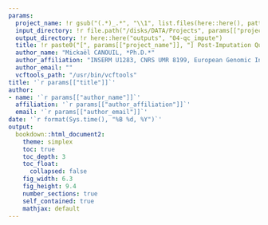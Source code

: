 ```yaml
---
params:
  project_name: !r gsub("(.*)_.*", "\\1", list.files(here::here(), pattern = ".Rproj$"))
  input_directory: !r file.path("/disks/DATA/Projects", params[["project_name"]], "QC/Omni2.5/vcf_imputed")
  output_directory: !r here::here("outputs", "04-qc_impute")
  title: !r paste0("[", params[["project_name"]], "] Post-Imputation Quality-Control")
  author_name: "Mickaël CANOUIL, *Ph.D.*"
  author_affiliation: "INSERM U1283, CNRS UMR 8199, European Genomic Institute for Diabetes (EGID), Institut Pasteur de Lille, University of Lille, Lille University Hospital, Lille, F-59000, France."
  author_email: ""
  vcftools_path: "/usr/bin/vcftools"
title: '`r params[["title"]]`'
author:
- name: '`r params[["author_name"]]`'
  affiliation: '`r params[["author_affiliation"]]`'
  email: '`r params[["author_email"]]`'
date: '`r format(Sys.time(), "%B %d, %Y")`'
output:
  bookdown::html_document2:
    theme: simplex
    toc: true
    toc_depth: 3
    toc_float:
      collapsed: false
    fig_width: 6.3
    fig_height: 9.4
    number_sections: true
    self_contained: true
    mathjax: default
---
```


<!-- https://github.com/umr1283/dgapaq -->
